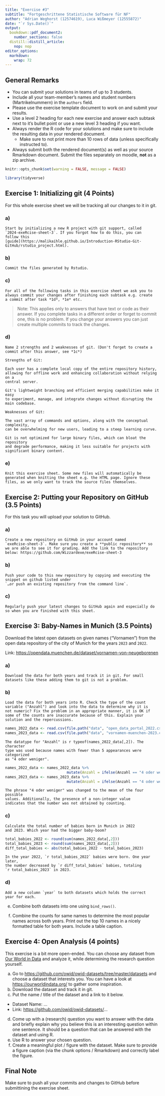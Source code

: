 ```yaml
---
title: "Exercise #3"
subtitle: "Fortgeschrittene Statistische Software für NF"
author: "Adrian Weghorst (12574619), Luca Wißmeyer (12555872)"
date: "`r Sys.Date()`"
output: 
  bookdown::pdf_document2:
    number_sections: false
  distill::distill_article:
    nop: nop
editor_options: 
  markdown: 
    wrap: 72
---
```


## General Remarks

-   You can submit your solutions in teams of up to 3 students.
-   Include all your team-member's names and student numbers
    (Martrikelnummern) in the `authors` field.
-   Please use the exercise template document to work on and submit your
    results.
-   Use a level 2 heading for each new exercise and answer each subtask
    next to it's bullet point or use a new level 3 heading if you want.
-   Always render the R code for your solutions and make sure to include
    the resulting data in your rendered document.
    -   Make sure to not print more than 10 rows of data (unless
        specifically instructed to).
-   Always submit both the rendered document(s) as well as your source
    Rmarkdown document. Submit the files separately on moodle, **not**
    as a zip archive.

```r
knitr::opts_chunk$set(warning = FALSE, message = FALSE)
```

```r
library(tidyverse)
```


## Exercise 1: Initializing git (4 Points)

For this whole exercise sheet we will be tracking all our changes to it
in git.

### a)  
    Start by initializing a new R project with git support, called
    `2024-exeRcise-sheet-3`. If you forgot how to do this, you can
    follow this
    [guide](https://malikaihle.github.io/Introduction-RStudio-Git-GitHub/rstudio_project.html).
### b)  
    Commit the files generated by Rstudio.
### c)  
    For all of the following tasks in this exercise sheet we ask you to
    always commit your changes after finishing each subtask e.g. create
    a commit after task *1d*, *1e* etc.

> Note: This applies only to answers that have text or code as their
> answer. If you complete tasks in a different order or forget to commit
> one, this is no problem. If you change your answers you can just
> create multiple commits to track the changes.

### d)  
    Name 2 strengths and 2 weaknesses of git. (Don't forget to create a
    commit after this answer, see *1c*)
    
    Strengths of Git:
    
    Each user has a complete local copy of the entire repository history, 
    allowing for offline work and enhancing collaboration without relying on a 
    central server.
    
    Git's lightweight branching and efficient merging capabilities make it easy 
    to experiment, manage, and integrate changes without disrupting the main codebase.
    
    Weaknesses of Git:

    The vast array of commands and options, along with the conceptual complexity, 
    can be overwhelming for new users, leading to a steep learning curve.

    Git is not optimized for large binary files, which can bloat the repository 
    and degrade performance, making it less suitable for projects with 
    significant binary content.
    
### e)  
    Knit this exercise sheet. Some new files will automatically be
    generated when knitting the sheet e.g. the HTML page. Ignore these
    files, as we only want to track the source files themselves.

## Exercise 2: Putting your Repository on GitHub (3.5 Points)

For this task you will upload your solution to GitHub.

### a)  
    Create a new repository on GitHub in your account named
    `exeRcise-sheet-3`. Make sure you create a **public repository** so
    we are able to see it for grading. Add the link to the repository
    below: https://github.com/Wizzardexe/exeRcise-sheet-3
### b)  
    Push your code to this new repository by copying and executing the
    snippet on github listed under
    `…or push an existing repository from the command line`.
### c)  
    Regularly push your latest changes to GitHub again and especially do
    so when you are finished with this sheet.

## Exercise 3: Baby-Names in Munich (3.5 Points)

Download the latest open datasets on given names ("Vornamen") from the
open data repository of the city of Munich for the years `2023` and
`2022`.

Link: <https://opendata.muenchen.de/dataset/vornamen-von-neugeborenen>

### a)  
    Download the data for both years and track it in git. For small
    datasets like these adding them to git is not a problem.

### b)  
    Load the data for both years into R. Check the type of the count
    variable ("Anzahl") and look into the data to determine why it is
    not numeric? Fix the problem in an appropriate manner, it is OK if
    some of the counts are inaccurate because of this. Explain your
    solution and the repercussions.
    
```r
names_2022_data <- read.csv(file.path("data", "open_data_portal_2022.csv"))
names_2023_data <- read.csv(file.path("data", "vornamen-muenchen-2023.csv"))
```
    The datatype for "Anzahl" is r typeof(names_2022_data[,2]). The character 
    type was used because names with fewer than 5 appearances were categorized 
    as "4 oder weniger".

```r
names_2022_data <- names_2022_data %>%
                            mutate(Anzahl = ifelse(Anzahl == "4 oder weniger",2.5 ,as.numeric(Anzahl)))
names_2023_data <- names_2023_data %>%
                            mutate(Anzahl = ifelse(Anzahl == "4 oder weniger",2.5 ,as.numeric(Anzahl)))
```

    The phrase "4 oder weniger" was changed to the mean of the four possible 
    values. Additionally, the presence of a non-integer value 
    indicates that the number was not obtained by counting.

### c)  
    Calculate the total number of babies born in Munich in 2022
    and 2023. Which year had the bigger baby-boom?

```r
total_babies_2022 <- round(sum(names_2022_data[,2]))
total_babies_2023 <- round(sum(names_2023_data[,2]))
diff_total_babies <- abs(total_babies_2022 - total_babies_2023)
```
    In the year 2022, `r total_babies_2022` babies were born. One year later, 
    the number decreased by `r diff_total_babies` babies, totaling 
    `r total_babies_2023` in 2023.
    
### d)  
    Add a new column `year` to both datasets which holds the correct
    year for each.
    

e)  Combine both datasets into one using `bind_rows()`.

f)  Combine the counts for same names to determine the most popular
    names across both years. Print out the top 10 names in a nicely
    formatted table for both years. Include a table caption.

## Exercise 4: Open Analysis (4 points)

This exercise is a bit more open-ended. You can choose any dataset from
[Our World in Data](https://ourworldindata.org/) and analyze it, while
determining the research question yourself.

a)  Go to <https://github.com/owid/owid-datasets/tree/master/datasets>
    and choose a dataset that interests you. You can have a look at
    <https://ourworldindata.org/> to gather some inspiration.
b)  Download the dataset and track it in git.
c)  Put the name / title of the dataset and a link to it below.

-   Dataset Name: ...
-   Link: <https://github.com/owid/owid-datasets/>...

d)  Come up with a (research) question you want to answer with the data
    and briefly explain why you believe this is an interesting question
    within one sentence. It should be a question that can be answered
    with the dataset and using R.
e)  Use R to answer your chosen question.
f)  Create a meaningful plot / figure with the dataset. Make sure to
    provide a figure caption (via the chunk options / Rmarkdown) and
    correctly label the figure.

## Final Note

Make sure to push all your commits and changes to GitHub before
submittining the exercise sheet.
